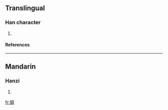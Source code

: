 ==Translingual==
===Han character===
{{Han char|rn=94|rad=犬|as=08|sn=11|four=4322<sub>7</sub>|canj=大竹竹尸月 (KHHSB), 大竹戈尸月 (KHISB), X大竹竹尸 (XKHHS), X大竹戈尸 (XKHIS)}}
# {{defn|Han|sort=犬08}}
====References====
{{Han ref|kx=0713.030|dkj=20475|dj=1125.030|hdz=21354.190|uh=730F|ud=29455|bh=D668|bd=54888}}

----
==Mandarin==
===Hanzi===
{{cmn-hanzi|pin=[[jiān]] (jian1), [[yā]] (ya1), [[yàn]] (yan4)|wg=chien<sup>1</sup>, ya<sup>1</sup>, yen<sup>4</sup>}}
# {{defn|Mandarin}}

[[fr:猏]]
